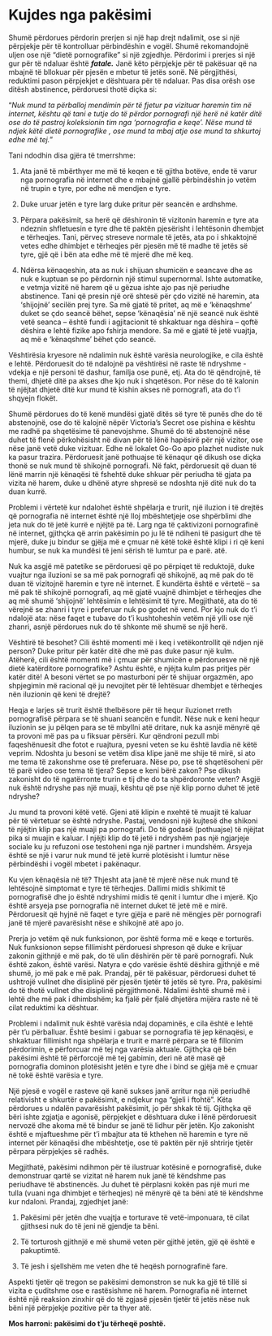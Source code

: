 # Kujdes nga pakësimi

Shumë përdorues përdorin prerjen si një hap drejt ndalimit, ose si një përpjekje për të kontrolluar përbindëshin e vogël. Shumë rekomandojnë uljen ose një "dietë pornografike" si një zgjedhje. Përdorimi i prerjes si një gur për të ndaluar është ***fatale.*** Janë këto përpjekje për të pakësuar që na mbajnë të bllokuar për pjesën e mbetur të jetës sonë. Në përgjithësi, reduktimi pason përpjekjet e dështuara për të ndaluar. Pas disa orësh ose ditësh abstinence, përdoruesi thotë diçka si:

"*Nuk mund ta përballoj mendimin për të fjetur pa vizituar haremin tim në internet, kështu që tani e tutje do të përdor pornografi një herë në katër ditë ose do të pastroj koleksionin tim nga 'pornografia e keqe'. Nëse mund të ndjek këtë dietë pornografike , ose mund ta mbaj atje ose mund ta shkurtoj edhe më tej.*"

Tani ndodhin disa gjëra të tmerrshme:

1. Ata janë të mbërthyer me më të keqen e të gjitha botëve, ende të varur nga pornografia në internet dhe e mbajnë gjallë përbindëshin jo vetëm në trupin e tyre, por edhe në mendjen e tyre.

2. Duke uruar jetën e tyre larg duke pritur për seancën e ardhshme.

3. Përpara pakësimit, sa herë që dëshironin të vizitonin haremin e tyre ata ndeznin shfletuesin e tyre dhe të paktën pjesërisht i lehtësonin dhembjet e tërheqjes. Tani, përveç streseve normale të jetës, ata po i shkaktojnë vetes edhe dhimbjet e tërheqjes për pjesën më të madhe të jetës së tyre, gjë që i bën ata edhe më të mjerë dhe më keq.

4. Ndërsa kënaqeshin, ata as nuk i shijuan shumicën e seancave dhe as nuk e kuptuan se po përdornin një stimul supernormal. Ishte automatike, e vetmja vizitë në harem që u gëzua ishte ajo pas një periudhe abstinence. Tani që presin një orë shtesë për çdo vizitë në haremin, ata ‘shijojnë’ secilën prej tyre. Sa më gjatë të pritet, aq më e ‘kënaqshme’ duket se çdo seancë bëhet, sepse ‘kënaqësia’ në një seancë nuk është vetë seanca – është fundi i agjitacionit të shkaktuar nga dëshira – qoftë dëshira e lehtë fizike apo fshirja mendore. Sa më e gjatë të jetë vuajtja, aq më e ‘kënaqshme’ bëhet çdo seancë.

Vështirësia kryesore në ndalimin nuk është varësia neurologjike, e cila është e lehtë. Përdoruesit do të ndalojnë pa vështirësi në raste të ndryshme - vdekja e një personi të dashur, familja ose punë, etj. Ata do të qëndrojnë, të themi, dhjetë ditë pa akses dhe kjo nuk i shqetëson. Por nëse do të kalonin të njëjtat dhjetë ditë kur mund të kishin akses në pornografi, ata do t'i shqyejn flokët.

Shumë përdorues do të kenë mundësi gjatë ditës së tyre të punës dhe do të abstenojnë, ose do të kalojnë nëpër Victoria's Secret ose pishina e kështu me radhë pa shqetësime të panevojshme. Shumë do të abstenojnë nëse duhet të flenë përkohësisht në divan për të lënë hapësirë ​​për një vizitor, ose nëse janë vetë duke vizituar. Edhe në lokalet Go-Go apo plazhet nudiste nuk ka pasur trazira. Përdoruesit janë pothuajse të kënaqur që dikush ose diçka thonë se nuk mund të shikojnë pornografi. Në fakt, përdoruesit që duan të lënë marrin një kënaqësi të fshehtë duke shkuar për periudha të gjata pa vizita në harem, duke u dhënë atyre shpresë se ndoshta një ditë nuk do ta duan kurrë.

Problemi i vërtetë kur ndalohet është shpëlarja e trurit, një iluzion i të drejtës që pornografia në internet është një lloj mbështetjeje ose shpërblimi dhe jeta nuk do të jetë kurrë e njëjtë pa të. Larg nga të çaktivizoni pornografinë në internet, gjithçka që arrin pakësimin po ju lë të ndiheni të pasigurt dhe të mjerë, duke ju bindur se gjëja më e çmuar në këtë tokë është klipi i ri që keni humbur, se nuk ka mundësi të jeni sërish të lumtur pa e parë. atë.

Nuk ka asgjë më patetike se përdoruesi që po përpiqet të reduktojë, duke vuajtur nga iluzioni se sa më pak pornografi që shikojnë, aq më pak do të duan të vizitojnë haremin e tyre në internet. E kundërta është e vërtetë – sa më pak të shikojnë pornografi, aq më gjatë vuajnë dhimbjet e tërheqjes dhe aq më shumë ‘shijojnë’ lehtësimin e lehtësimit të tyre. Megjithatë, ata do të vërejnë se zhanri i tyre i preferuar nuk po godet në vend. Por kjo nuk do t'i ndalojë ata: nëse faqet e tubave do t'i kushtoheshin vetëm një ylli ose një zhanri, asnjë përdorues nuk do të shkonte më shumë se një herë.

Vështirë të besohet? Cili është momenti më i keq i vetëkontrollit që ndjen një person? Duke pritur për katër ditë dhe më pas duke pasur një kulm. Atëherë, cili është momenti më i çmuar për shumicën e përdoruesve në një dietë katërditore pornografike? Ashtu është, e njëjta kulm pas pritjes për katër ditë! A besoni vërtet se po masturboni për të shijuar orgazmën, apo shpjegimin më racional që ju nevojitet për të lehtësuar dhembjet e tërheqjes nën iluzionin që keni të drejtë?

Heqja e larjes së trurit është thelbësore për të hequr iluzionet rreth pornografisë përpara se të shuani seancën e fundit. Nëse nuk e keni hequr iluzionin se ju pëlqen para se të mbyllni atë dritare, nuk ka asnjë mënyrë që ta provoni më pas pa u fiksuar përsëri. Kur qëndroni pezull mbi faqeshënuesit dhe fotot e ruajtura, pyesni veten se ku është lavdia në këtë veprim. Ndoshta ju besoni se vetëm disa klipe janë me shije të mirë, si ato me tema të zakonshme ose të preferuara. Nëse po, pse të shqetësoheni për të parë video ose tema të tjera? Sepse e keni bërë zakon? Pse dikush zakonisht do të ngatërronte trurin e tij dhe do ta shpërdoronte veten? Asgjë nuk është ndryshe pas një muaji, kështu që pse një klip porno duhet të jetë ndryshe?

Ju mund ta provoni këtë vetë. Gjeni atë klipin e nxehtë të muajit të kaluar për të vërtetuar se është ndryshe. Pastaj, vendosni një kujtesë dhe shikoni të njëjtin klip pas një muaji pa pornografi. Do të godasë (pothuajse) të njëjtat pika si muajin e kaluar. I njëjti klip do të jetë i ndryshëm pas një ngjarjeje sociale ku ju refuzoni ose testoheni nga një partner i mundshëm. Arsyeja është se një i varur nuk mund të jetë kurrë plotësisht i lumtur nëse përbindëshi i vogël mbetet i pakënaqur.

Ku vjen kënaqësia në të? Thjesht ata janë të mjerë nëse nuk mund të lehtësojnë simptomat e tyre të tërheqjes. Dallimi midis shikimit të pornografisë dhe jo është ndryshimi midis të qenit i lumtur dhe i mjerë. Kjo është arsyeja pse pornografia në internet duket të jetë më e mirë. Përdoruesit që hyjnë në faqet e tyre gjëja e parë në mëngjes për pornografi janë të mjerë pavarësisht nëse e shikojnë atë apo jo.

Prerja jo vetëm që nuk funksionon, por është forma më e keqe e torturës. Nuk funksionon sepse fillimisht përdoruesi shpreson që duke e krijuar zakonin gjithnjë e më pak, do të ulin dëshirën për të parë pornografi. Nuk është zakon, është varësi. Natyra e çdo varësie është dëshira gjithnjë e më shumë, jo më pak e më pak. Prandaj, për të pakësuar, përdoruesi duhet të ushtrojë vullnet dhe disiplinë për pjesën tjetër të jetës së tyre. Pra, pakësimi do të thotë vullnet dhe disiplinë përgjithmonë. Ndalimi është shumë më i lehtë dhe më pak i dhimbshëm; ka fjalë për fjalë dhjetëra mijëra raste në të cilat reduktimi ka dështuar.

Problemi i ndalimit nuk është varësia ndaj dopaminës, e cila është e lehtë për t'u përballuar. Është besimi i gabuar se pornografia të jep kënaqësi, e shkaktuar fillimisht nga shpëlarja e trurit e marrë përpara se të fillonim përdorimin, e përforcuar më tej nga varësia aktuale. Gjithçka që bën pakësimi është të përforcojë më tej gabimin, deri në atë masë që pornografia dominon plotësisht jetën e tyre dhe i bind se gjëja më e çmuar në tokë është varësia e tyre.

Një pjesë e vogël e rasteve që kanë sukses janë arritur nga një periudhë relativisht e shkurtër e pakësimit, e ndjekur nga "gjeli i ftohtë". Këta përdorues u ndalën pavarësisht pakësimit, jo për shkak të tij. Gjithçka që bëri ishte zgjatja e agonisë, përpjekjet e dështuara duke i lënë përdoruesit nervozë dhe akoma më të bindur se janë të lidhur për jetën. Kjo zakonisht është e mjaftueshme për t'i mbajtur ata të kthehen në haremin e tyre në internet për kënaqësi dhe mbështetje, ose të paktën për një shtrirje tjetër përpara përpjekjes së radhës.

Megjithatë, pakësimi ndihmon për të ilustruar kotësinë e pornografisë, duke demonstruar qartë se vizitat në harem nuk janë të këndshme pas periudhave të abstinencës. Ju duhet të përplasni kokën pas një muri me tulla (vuani nga dhimbjet e tërheqjes) në mënyrë që ta bëni atë të këndshme kur ndaloni. Prandaj, zgjedhjet janë:

1. Pakësimi për jetën dhe vuajtja e torturave të vetë-imponuara, të cilat gjithsesi nuk do të jeni në gjendje ta bëni.

2. Të torturosh gjithnjë e më shumë veten për gjithë jetën, gjë që është e pakuptimtë.

3. Të jesh i sjellshëm me veten dhe të heqësh pornografinë fare.

Aspekti tjetër që tregon se pakësimi demonstron se nuk ka gjë të tillë si vizita e çuditshme ose e rastësishme në harem. Pornografia në internet është një reaksion zinxhir që do të zgjasë pjesën tjetër të jetës nëse nuk bëni një përpjekje pozitive për ta thyer atë.

**Mos harroni: pakësimi do t'ju tërheqë poshtë.**
